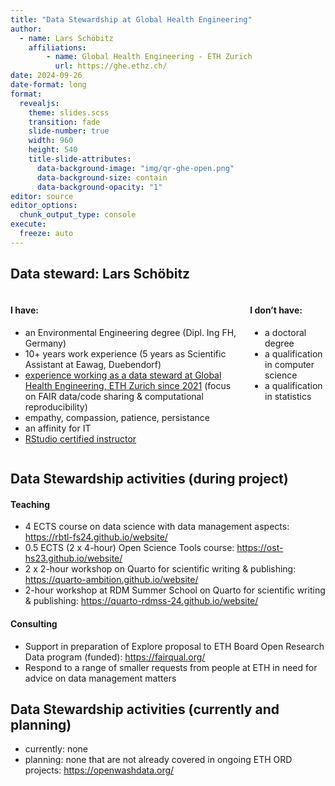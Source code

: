 ```yaml
---
title: "Data Stewardship at Global Health Engineering"
author: 
  - name: Lars Schöbitz
    affiliations:
        - name: Global Health Engineering - ETH Zurich
          url: https://ghe.ethz.ch/
date: 2024-09-26
date-format: long
format: 
  revealjs: 
    theme: slides.scss
    transition: fade
    slide-number: true
    width: 960
    height: 540
    title-slide-attributes:
      data-background-image: "img/qr-ghe-open.png"
      data-background-size: contain
      data-background-opacity: "1"
editor: source
editor_options: 
  chunk_output_type: console
execute:
  freeze: auto
---
```



## Data steward: Lars Schöbitz {.smaller}

::: columns
::: {.column width="75%"}
#### I have:

-   an Environmental Engineering degree (Dipl. Ing FH, Germany)
-   10+ years work experience (5 years as Scientific Assistant at Eawag, Duebendorf)
-   [experience working as a data steward at Global Health Engineering, ETH Zurich since 2021](https://library.ethz.ch/en/news-and-courses/news/news-articles/2023/03/interview-eine-vision-fuer-open-science-and-data-stewardship-an-der-eth-zuerich.html) (focus on FAIR data/code sharing & computational reproducibility) 
-   empathy, compassion, patience, persistance
-   an affinity for IT
-   [RStudio certified instructor](https://education.rstudio.com/trainers/)
:::

::: {.column width="25%"}
#### I don't have:

-   a doctoral degree
-   a qualification in computer science
-   a qualification in statistics
:::
:::

## Data Stewardship activities (during project) {.smallest}

#### Teaching

- 4 ECTS course on data science with data management aspects: <https://rbtl-fs24.github.io/website/>
- 0.5 ECTS (2 x 4-hour) Open Science Tools course: <https://ost-hs23.github.io/website/>
- 2 x 2-hour workshop on Quarto for scientific writing & publishing: <https://quarto-ambition.github.io/website/>
- 2-hour workshop at RDM Summer School on Quarto for scientific writing & publishing: <https://quarto-rdmss-24.github.io/website/>

#### Consulting

- Support in preparation of Explore proposal to ETH Board Open Research Data program (funded): <https://fairqual.org/>
- Respond to a range of smaller requests from people at ETH in need for advice on data management matters


## Data Stewardship activities (currently and planning)

- currently: none
- planning: none that are not already covered in ongoing ETH ORD projects: <https://openwashdata.org/>